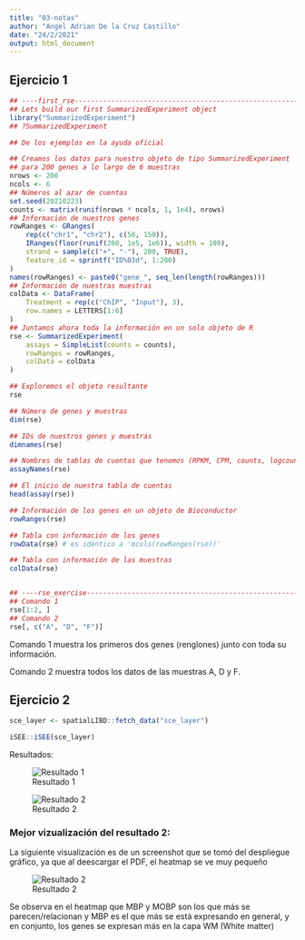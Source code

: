 ```yaml
---
title: "03-notas"
author: "Angel Adrian De la Cruz Castillo"
date: "24/2/2021"
output: html_document
---
```


## Ejercicio 1

```r
## ----first_rse-------------------------------------------------------------------------------------
## Lets build our first SummarizedExperiment object
library("SummarizedExperiment")
## ?SummarizedExperiment

## De los ejemplos en la ayuda oficial

## Creamos los datos para nuestro objeto de tipo SummarizedExperiment
## para 200 genes a lo largo de 6 muestras
nrows <- 200
ncols <- 6
## Números al azar de cuentas
set.seed(20210223)
counts <- matrix(runif(nrows * ncols, 1, 1e4), nrows)
## Información de nuestros genes
rowRanges <- GRanges(
    rep(c("chr1", "chr2"), c(50, 150)),
    IRanges(floor(runif(200, 1e5, 1e6)), width = 100),
    strand = sample(c("+", "-"), 200, TRUE),
    feature_id = sprintf("ID%03d", 1:200)
)
names(rowRanges) <- paste0("gene_", seq_len(length(rowRanges)))
## Información de nuestras muestras
colData <- DataFrame(
    Treatment = rep(c("ChIP", "Input"), 3),
    row.names = LETTERS[1:6]
)
## Juntamos ahora toda la información en un solo objeto de R
rse <- SummarizedExperiment(
    assays = SimpleList(counts = counts),
    rowRanges = rowRanges,
    colData = colData
)

## Exploremos el objeto resultante
rse

## Número de genes y muestras
dim(rse)

## IDs de nuestros genes y muestras
dimnames(rse)

## Nombres de tablas de cuentas que tenemos (RPKM, CPM, counts, logcounts, etc)
assayNames(rse)

## El inicio de nuestra tabla de cuentas
head(assay(rse))

## Información de los genes en un objeto de Bioconductor
rowRanges(rse)

## Tabla con información de los genes
rowData(rse) # es idéntico a 'mcols(rowRanges(rse))'

## Tabla con información de las muestras
colData(rse)


## ----rse_exercise----------------------------------------------------------------------------------
## Comando 1
rse[1:2, ]
## Comando 2
rse[, c("A", "D", "F")]
```

Comando 1 muestra los primeros dos genes (renglones) junto con toda su información.

Comando 2 muestra todos los datos de las muestras A, D y F.

## Ejercicio 2
```r

sce_layer <- spatialLIBD::fetch_data("sce_layer")

iSEE::iSEE(sce_layer)
```

Resultados: 


![Resultado 1](../ReducedDimensionPlot1_pages-to-jpg-0001.jpg)

![Resultado 2](../ComplexHeatmapPlot1_pages-to-jpg-0001.jpg)

### Mejor vizualización del resultado 2:

La siguiente visualización es de un screenshot que se tomó del despliegue gráfico, ya que al deescargar el PDF, el heatmap se ve muy pequeño 

![Resultado 2](../plot.jpg)

Se observa en el heatmap que MBP y MOBP son los que más se parecen/relacionan y MBP es el que más se está expresando en general, y en conjunto, los genes se expresan más en la capa WM (White matter)
